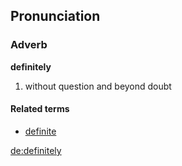 ==Pronunciation==

===Adverb===
'''definitely'''
  
#without question and beyond doubt

====Related terms====
*[[definite]]

[[de:definitely]]